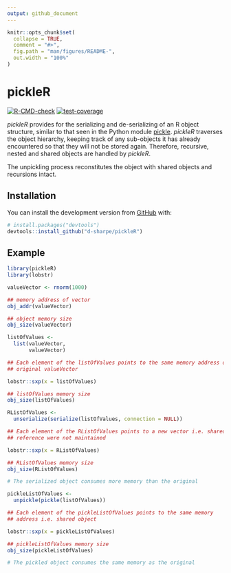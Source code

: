 ```yaml
---
output: github_document
---
```


<!-- README.md is generated from README.Rmd. Please edit that file -->

```r
knitr::opts_chunk$set(
  collapse = TRUE,
  comment = "#>",
  fig.path = "man/figures/README-",
  out.width = "100%"
)
```

# pickleR

<!-- badges: start -->
[![R-CMD-check](https://github.com/d-sharpe/pickleR/workflows/R-CMD-check/badge.svg)](https://github.com/d-sharpe/pickleR/actions)
[![test-coverage](https://codecov.io/gh/d-sharpe/pickleR/branch/master/graph/badge.svg?token=5WSPCOJ0EF)](https://codecov.io/gh/d-sharpe/pickleR)
<!-- badges: end -->

*pickleR* provides for the serializing and de-serializing of an R object structure,
similar to that seen in the Python module [pickle](https://docs.python.org/3/library/pickle.html).
*pickleR* traverses the object hierarchy, keeping track of any sub-objects it has already encountered
so that they will not be stored again. Therefore, recursive, nested and shared objects are handled by *pickleR*.

The unpickling process reconstitutes the object with shared objects and recursions intact.


## Installation

You can install the development version from [GitHub](https://github.com/) with:

``` r
# install.packages("devtools")
devtools::install_github("d-sharpe/pickleR")
```

## Example

```r
library(pickleR)
library(lobstr)

valueVector <- rnorm(1000)

## memory address of vector
obj_addr(valueVector)

## object memory size
obj_size(valueVector)

listOfValues <-
  list(valueVector,
       valueVector)

## Each element of the listOfValues points to the same memory address of the
## original valueVector

lobstr::sxp(x = listOfValues)

## listOfValues memory size
obj_size(listOfValues)

RListOfValues <-
  unserialize(serialize(listOfValues, connection = NULL))

## Each element of the RListOfValues points to a new vector i.e. shared object
## reference were not maintained

lobstr::sxp(x = RListOfValues)

## RListOfValues memory size
obj_size(RListOfValues)

# The serialized object consumes more memory than the original

pickleListOfValues <-
  unpickle(pickle(listOfValues))

## Each element of the pickleListOfValues points to the same memory 
## address i.e. shared object

lobstr::sxp(x = pickleListOfValues)

## pickleListOfValues memory size
obj_size(pickleListOfValues)

# The pickled object consumes the same memory as the original
```
